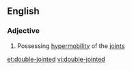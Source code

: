 ==English==

===Adjective===
{{en-adj|pos=[[double]]-[[jointed]]}}

# Possessing [[hypermobility]] of the [[joint]]s

[[et:double-jointed]]
[[vi:double-jointed]]